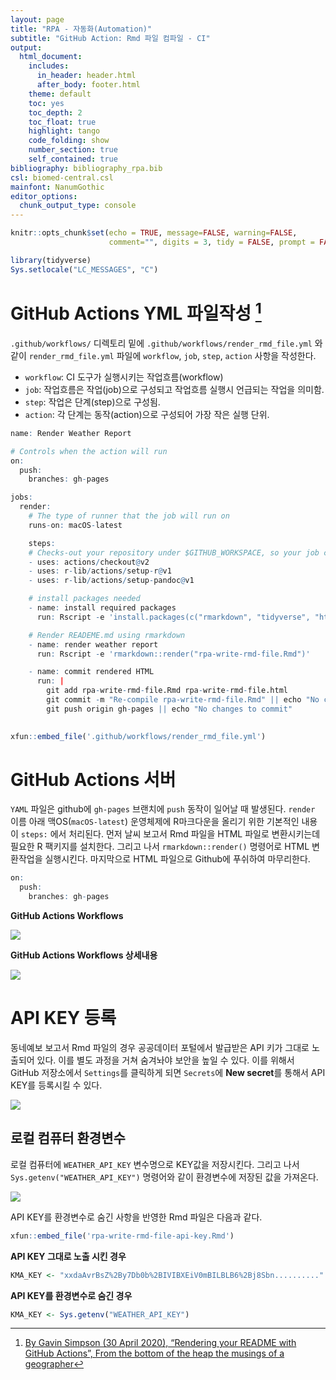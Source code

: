 ```yaml
---
layout: page
title: "RPA - 자동화(Automation)"
subtitle: "GitHub Action: Rmd 파일 컴파일 - CI"
output:
  html_document:
    includes:
      in_header: header.html
      after_body: footer.html
    theme: default
    toc: yes
    toc_depth: 2
    toc_float: true
    highlight: tango
    code_folding: show
    number_section: true
    self_contained: true
bibliography: bibliography_rpa.bib
csl: biomed-central.csl
mainfont: NanumGothic
editor_options: 
  chunk_output_type: console
---
```


```r
knitr::opts_chunk$set(echo = TRUE, message=FALSE, warning=FALSE,
                      comment="", digits = 3, tidy = FALSE, prompt = FALSE, fig.align = 'center')

library(tidyverse)
Sys.setlocale("LC_MESSAGES", "C")
```


# GitHub Actions YML 파일작성 [^github-acitons-yml-usethis] {#write-yml-script}


[^github-acitons-yml-usethis]: [By Gavin Simpson (30 April 2020), "Rendering your README with GitHub Actions", From the bottom of the heap the musings of a geographer](https://fromthebottomoftheheap.net/2020/04/30/rendering-your-readme-with-github-actions/)

`.github/workflows/` 디렉토리 밑에 `.github/workflows/render_rmd_file.yml` 와 같이 `render_rmd_file.yml` 파일에 `workflow`, `job`, `step`, `action` 사항을 작성한다.

- `workflow`: CI 도구가 실행시키는 작업흐름(workflow)
- `job`: 작업흐름은 작업(job)으로 구성되고 작업흐름 실행시 언급되는 작업을 의미함.
- `step`: 작업은 단계(step)으로 구성됨.
- `action`: 각 단계는 동작(action)으로 구성되어 가장 작은 실행 단위.

```r
name: Render Weather Report

# Controls when the action will run
on:
  push:
    branches: gh-pages

jobs:
  render:
    # The type of runner that the job will run on
    runs-on: macOS-latest

    steps:
    # Checks-out your repository under $GITHUB_WORKSPACE, so your job can access it
    - uses: actions/checkout@v2
    - uses: r-lib/actions/setup-r@v1
    - uses: r-lib/actions/setup-pandoc@v1

    # install packages needed
    - name: install required packages
      run: Rscript -e 'install.packages(c("rmarkdown", "tidyverse", "httr", "glue", "jsonlite"))'

    # Render READEME.md using rmarkdown
    - name: render weather report
      run: Rscript -e 'rmarkdown::render("rpa-write-rmd-file.Rmd")'

    - name: commit rendered HTML
      run: |
        git add rpa-write-rmd-file.Rmd rpa-write-rmd-file.html
        git commit -m "Re-compile rpa-write-rmd-file.Rmd" || echo "No changes to commit"
        git push origin gh-pages || echo "No changes to commit"
        
```


```r
xfun::embed_file('.github/workflows/render_rmd_file.yml')
```


# GitHub Actions 서버 {#github-actions-server}

`YAML` 파일은 github에 `gh-pages` 브랜치에 `push` 동작이 일어날 때 발생된다. `render` 이름 아래 맥OS(`macOS-latest`) 운영체제에 R마크다운을 올리기 위한 기본적인 내용이 `steps:` 에서 처리된다. 먼저 날씨 보고서 Rmd 파일을 HTML 파일로 변환시키는데 필요한 R 팩키지를 설치한다. 그리고 나서 `rmarkdown::render()` 명령어로 HTML 변환작업을 실행시킨다. 마지막으로 HTML 파일으로 Github에 푸쉬하여 마무리한다.

```r
on:
  push:
    branches: gh-pages
```

<div class = "row">
  <div class = "col-md-6">
**GitHub Actions Workflows**

![](fig/weather-github-action-results.png)

  </div>
  <div class = "col-md-6">
**GitHub Actions Workflows 상세내용**

![](fig/weather-github-action-results-details.png)


  </div>
</div>



# API KEY 등록 {#github-actions-api-key}

동네예보 보고서 Rmd 파일의 경우 공공데이터 포털에서 발급받은 API 키가 그대로 노출되어 있다. 
이를 별도 과정을 거쳐 숨겨놔야 보안을 높일 수 있다. 이를 위해서 GitHub 저장소에서 `Settings`를 클릭하게 되면 `Secrets`에 **New secret**를 통해서 API KEY를 등록시킬 수 있다.


![](fig/weather-github-actions-apikey.png)

## 로컬 컴퓨터 환경변수 {#import-local-computer-env}

로컬 컴퓨터에 `WEATHER_API_KEY` 변수명으로 KEY값을 저장시킨다. 
그리고 나서 `Sys.getenv("WEATHER_API_KEY")` 명령어와 같이 환경변수에 저장된 값을 가져온다.

![](fig/weather-github-actions-system-env.png)

API KEY를 환경변수로 숨긴 사항을 반영한 Rmd 파일은 다음과 같다.

```r
xfun::embed_file('rpa-write-rmd-file-api-key.Rmd')
```


<div class = "row">
  <div class = "col-md-6">
**API KEY 그대로 노출 시킨 경우**

```r
KMA_KEY <- "xxdaAvrBsZ%2By7Db0b%2BIVIBXEiV0mBILBLB6%2Bj8Sbn.........."
```


  </div>
  <div class = "col-md-6">
**API KEY를 환경변수로 숨긴 경우**

```r
KMA_KEY <- Sys.getenv("WEATHER_API_KEY")
```

  </div>
</div>

